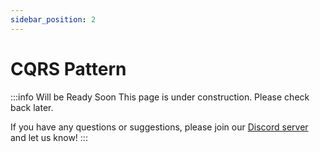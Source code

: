 ```yaml
---
sidebar_position: 2
---
```


# CQRS Pattern

:::info Will be Ready Soon
This page is under construction. Please check back later.

If you have any questions or suggestions, please join our [Discord server](https://discord.gg/juUrdxEZv9) and let us know!
:::

